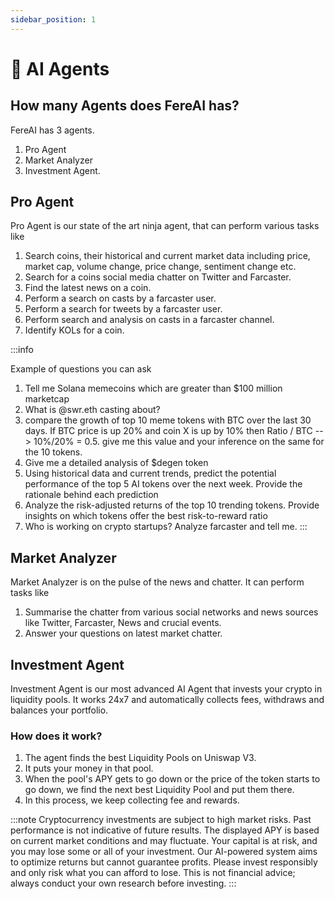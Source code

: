 ```yaml
---
sidebar_position: 1
---
```


# 🤖 AI Agents

## How many Agents does FereAI has?

FereAI has 3 agents.

1. Pro Agent
2. Market Analyzer
3. Investment Agent.


## Pro Agent

Pro Agent is our state of the art ninja agent, that can perform various tasks like

1. Search coins, their historical and current market data including price, market cap, volume change, price change, sentiment change etc.
2. Search for a coins social media chatter on Twitter and Farcaster.
3. Find the latest news on a coin.
4. Perform a search on casts by a farcaster user.
5. Perform a search for tweets by a farcaster user.
6. Perform search and analysis on casts in a farcaster channel.
7. Identify KOLs for a coin.


:::info

Example of questions you can ask

1. Tell me Solana memecoins which are greater than $100 million marketcap
2. What is @swr.eth casting about?
3. compare the growth of top 10 meme tokens with BTC over the last 30 days. If BTC price is up 20% and coin X is up by 10% then Ratio / BTC --> 10%/20% = 0.5. give me this value and your inference on the same for the 10 tokens.
4. Give me a detailed analysis of $degen token
5. Using historical data and current trends, predict the potential performance of the top 5 AI tokens over the next week. Provide the rationale behind each prediction
6. Analyze the risk-adjusted returns of the top 10 trending tokens. Provide insights on which tokens offer the best risk-to-reward ratio
7. Who is working on crypto startups? Analyze farcaster and tell me.
:::

## Market Analyzer

Market Analyzer is on the pulse of the news and chatter. It can perform tasks like

1. Summarise the chatter from various social networks and news sources like Twitter, Farcaster, News and crucial events.
2. Answer your questions on latest market chatter.


## Investment Agent

Investment Agent is our most advanced AI Agent that invests your crypto in
liquidity pools. It works 24x7 and automatically collects fees, withdraws and
balances your portfolio.

### How does it work?

1. The agent finds the best Liquidity Pools on Uniswap V3.
2. It puts your money in that pool.
3. When the pool's APY gets to go down or the price of the token starts to go down,
we find the next best Liquidity Pool and put them there.
4. In this process, we keep collecting fee and rewards.


:::note
Cryptocurrency investments are subject to high market risks. Past performance is not indicative of future results. The displayed APY is based on current market conditions and may fluctuate. Your capital is at risk, and you may lose some or all of your investment. Our AI-powered system aims to optimize returns but cannot guarantee profits. Please invest responsibly and only risk what you can afford to lose. This is not financial advice; always conduct your own research before investing.
:::

